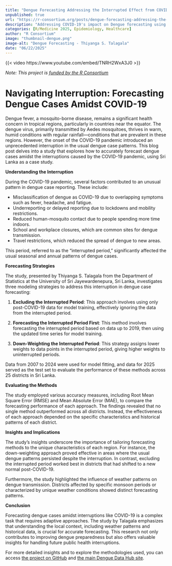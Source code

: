 ```yaml
--- 
title: "Dengue Forecasting Addressing the Interrupted Effect from COVID-19 Cases" 
unpublished: true 
url: "https://r-consortium.org/posts/dengue-forecasting-addressing-the-interrupted-effect-from-covid-19-cases/"
description: "Addressing COVID-19's impact on Dengue forecasting using adaptive statistical models in Sri Lanka." 
categories: [R/Medicine 2025, Epidemiology, Healthcare]
author: "R Consortium" 
image: "thumbnail-dengue.png" 
image-alt: "Dengue Forecasting - Thiyanga S. Talagala" 
date: "06/22/2025" 
---
```


{{< video https://www.youtube.com/embed/TNRH2WxA3J0 >}}

_Note: This project is [funded by the R Consortium](http://localhost:4215/posts/empowering-dengue-research-through-the-dengue-data-hub/index.html)_

# Navigating Interruption: Forecasting Dengue Cases Amidst COVID-19

Dengue fever, a mosquito-borne disease, remains a significant health concern in tropical regions, particularly in countries near the equator. The dengue virus, primarily transmitted by Aedes mosquitoes, thrives in warm, humid conditions with regular rainfall—conditions that are prevalent in these regions. However, the onset of the COVID-19 pandemic introduced an unprecedented interruption in the usual dengue case patterns. This blog post delves into a study that explores how to accurately forecast dengue cases amidst the interruptions caused by the COVID-19 pandemic, using Sri Lanka as a case study.

**Understanding the Interruption**

During the COVID-19 pandemic, several factors contributed to an unusual pattern in dengue case reporting. These include:

- Misclassification of dengue as COVID-19 due to overlapping symptoms such as fever, headache, and fatigue.
- Underreporting or delayed reporting due to lockdowns and mobility restrictions.
- Reduced human-mosquito contact due to people spending more time indoors.
- School and workplace closures, which are common sites for dengue transmission.
- Travel restrictions, which reduced the spread of dengue to new areas.

This period, referred to as the "interrupted period," significantly affected the usual seasonal and annual patterns of dengue cases.

**Forecasting Strategies**

The study, presented by Thiyanga S. Talagala from the Department of Statistics at the University of Sri Jayewardenepura, Sri Lanka, investigates three modeling strategies to address this interruption in dengue case forecasting:

1. **Excluding the Interrupted Period**: This approach involves using only post-COVID-19 data for model training, effectively ignoring the data from the interrupted period.

2. **Forecasting the Interrupted Period First**: This method involves forecasting the interrupted period based on data up to 2019, then using the updated time series for model training.

3. **Down-Weighting the Interrupted Period**: This strategy assigns lower weights to data points in the interrupted period, giving higher weights to uninterrupted periods.

Data from 2007 to 2024 were used for model fitting, and data for 2025 served as the test set to evaluate the performance of these methods across 25 districts in Sri Lanka.

**Evaluating the Methods**

The study employed various accuracy measures, including Root Mean Square Error (RMSE) and Mean Absolute Error (MAE), to compare the forecasting performance of each approach. The findings revealed that no single method outperformed across all districts. Instead, the effectiveness of each approach depended on the specific characteristics and historical patterns of each district.

**Insights and Implications**

The study's insights underscore the importance of tailoring forecasting methods to the unique characteristics of each region. For instance, the down-weighting approach proved effective in areas where the usual dengue patterns persisted despite the interruption. In contrast, excluding the interrupted period worked best in districts that had shifted to a new normal post-COVID-19.

Furthermore, the study highlighted the influence of weather patterns on dengue transmission. Districts affected by specific monsoon periods or characterized by unique weather conditions showed distinct forecasting patterns.

**Conclusion**

Forecasting dengue cases amidst interruptions like COVID-19 is a complex task that requires adaptive approaches. The study by Talagala emphasizes that understanding the local context, including weather patterns and historical data, is crucial for accurate forecasting. This research not only contributes to improving dengue preparedness but also offers valuable insights for handling future public health interruptions.

For more detailed insights and to explore the methodologies used, you can access [the project on GitHub](https://github.com/thiyangt/denguedatahub) and [the main Dengue Data Hub site](https://denguedatahub.netlify.app/).
